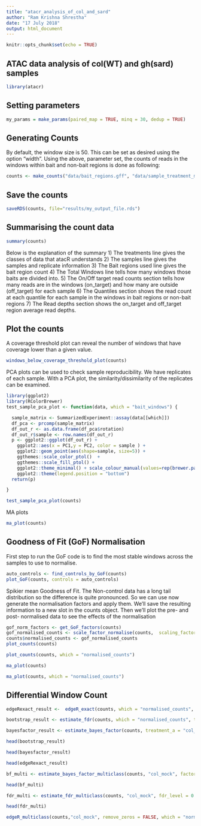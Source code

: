 ```yaml
---
title: "atacr_analysis_of_col_and_sard"
author: "Ram Krishna Shrestha"
date: "17 July 2018"
output: html_document
---
```


```r
knitr::opts_chunk$set(echo = TRUE)
```
## ATAC data analysis of col(WT) and gh(sard) samples

```r
library(atacr)
```

## Setting parameters

```r
my_params = make_params(paired_map = TRUE, minq = 30, dedup = TRUE)
```

## Generating Counts

By default, the window size is 50. This can be set as desired using the option "width". Using the above, parameter set, the counts of reads in the windows within bait and non-bait regions is done as following:

```r
counts <- make_counts("data/bait_regions.gff", "data/sample_treatment_mapping.csv", filter_params = my_params, is_rnaseq = FALSE, gene_id_col = "NAME", width = 50)
```

## Save the counts
```r
saveRDS(counts, file="results/my_output_file.rds")
```

## Summarising the count data
```r
summary(counts)
```

Below is the explanation of the summary
1) The treatments line gives the classes of data that atacR understands
2) The samples line gives the samples and replicate information
3) The Bait regions used line gives the bait region count
4) The Total Windows line tells how many windows those baits are divided into.
5) The On/Off target read counts section tells how many reads are in the windows (on_target) and how many are outside (off_target) for each sample
6) The Quantiles section shows the read count at each quantile for each sample in the windows in bait regions or non-bait regions
7) The Read depths section shows the on_target and off_target region average read depths.


## Plot the counts

A coverage threshold plot can reveal the number of windows that have coverage lower than a given value.

```r
windows_below_coverage_threshold_plot(counts)
```

PCA plots can be used to check sample reproducibility. We have replicates of each sample. With a PCA plot, the similarity/dissimilarity of the replicates can be examined.

```r
library(ggplot2)
library(RColorBrewer)
test_sample_pca_plot <- function(data, which = "bait_windows") {

  sample_matrix <- SummarizedExperiment::assay(data[[which]])
  df_pca <- prcomp(sample_matrix)
  df_out_r <- as.data.frame(df_pca$rotation)
  df_out_r$sample <- row.names(df_out_r)
  p <- ggplot2::ggplot(df_out_r) +
    ggplot2::aes(x = PC1,y = PC2, color = sample ) +
    ggplot2::geom_point(aes(shape=sample, size=5)) +
    ggthemes::scale_color_ptol()  +
    ggthemes::scale_fill_ptol() +
    ggplot2::theme_minimal() + scale_colour_manual(values=rep(brewer.pal(9,"Set1"),times=3)) + scale_shape_manual(values=rep(c(15,16,17,18,19,20,21,22,23),each=3)) +
    ggplot2::theme(legend.position = "bottom")
  return(p)

}

test_sample_pca_plot(counts)
```

MA plots

```r
ma_plot(counts)
```

## Goodness of Fit (GoF) Normalisation

First step to run the GoF code is to find the most stable windows across the samples to use to normalise.

```r
auto_controls <- find_controls_by_GoF(counts)
plot_GoF(counts, controls = auto_controls)
```

Spikier mean Goodness of Fit. The Non-control data has a long tail distribution so the difference is quite pronounced. So we can use now generate the normalisation factors and apply them. We’ll save the resulting information to a new slot in the counts object. Then we’ll plot the pre- and post- normalised data to see the effects of the normalisation

```r
gof_norm_factors <- get_GoF_factors(counts)
gof_normalised_counts <- scale_factor_normalise(counts,  scaling_factors = gof_norm_factors)
counts$normalised_counts <- gof_normalised_counts
plot_counts(counts)
```

```r
plot_counts(counts, which = "normalised_counts")
```

```r
ma_plot(counts)
```

```r
ma_plot(counts, which = "normalised_counts")
```

## Differential Window Count

```r
edgeRexact_result <-  edgeR_exact(counts, which = "normalised_counts", treatment_a =  "col_untreated", treatment_b = "col_mock", remove_zeros = FALSE)

bootstrap_result <- estimate_fdr(counts, which = "normalised_counts", treatment_a =  "col_untreated", treatment_b = "col_mock", iterations = 10)

bayesfactor_result <- estimate_bayes_factor(counts, treatment_a = "col_untreated", treatment_b =  "col_mock", which = "normalised_counts")

```

```r
head(bootstrap_result)
```

```r
head(bayesfactor_result)
```

```r
head(edgeRexact_result)
```

```r
bf_multi <- estimate_bayes_factor_multiclass(counts, "col_mock", factor = 0.5, which = "normalised_counts")

head(bf_multi)
```

```r
fdr_multi <- estimate_fdr_multiclass(counts, "col_mock", fdr_level = 0.05, which = "normalised_counts")

head(fdr_multi)
```

```r
edgeR_multiclass(counts,"col_mock", remove_zeros = FALSE, which = "normalised_counts")
```

